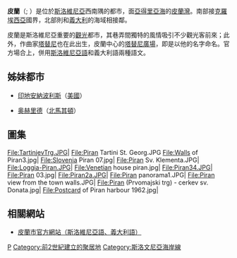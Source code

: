 {{not|波蘭}}
{{Infobox Settlement
<!--See Template:Infobox Settlement for additional fields that may be available-->
<!--See the Table at Infobox Settlement for all fields and descriptions of usage-->
<!-- Basic info  ---------------->
| name                   = 皮蘭
| official_name          = Piran
| native_name            = Pirano
| settlement_type        = [[斯洛維尼亞行政區劃|城市]]
| total_type             = <!-- to set a non-standard label for total area and population rows -->
| motto                  =

<!-- images and maps  ----------->
| image_skyline          = Piran_-_overview.jpg
| imagesize              = 300px
| image_caption          =
| image_shield           = <!-- 檔案不存在 Obcinapiran.JPG ，可從英文維基百科取得 -->
| shield_size            = 80px
| image_flag             =
| flag_size              = 130px
| image_seal             = 
| seal_size              = 
| image_blank_emblem     =
| blank_emblem_type      =
| blank_emblem_size      =
| image_map              = 
| mapsize                = 
| map_caption            =
| image_map1             = 
| mapsize1               = 
| map_caption1           = 
| image_dot_map          =
| dot_mapsize            =
| dot_map_caption        =
| dot_x =  |dot_y =
| pushpin_map            = Slovenia
| pushpin_label_position = left<!-- position of the pushpin label: left, right, top, bottom, none -->
| pushpin_map_caption    = 位於斯洛維尼亞的位置
| pushpin_mapsize        =
<!-- Location ------------------>
| subdivision_type       = 國家
| subdivision_name       = [[斯洛文尼亚|斯洛文尼亚]]
| subdivision_type1      = 傳統地區
| subdivision_name1      = [[斯洛維尼亞沿海地區|斯洛維尼亞沿海地區]]
| subdivision_type2      = [[斯洛文尼亚统计区列表|统计区]]
| subdivision_name2      = [[滨海-喀斯特统计区|滨海-喀斯特统计区]]
| subdivision_type3      = 
| subdivision_name3      = 
| subdivision_type4      = 
| subdivision_name4      =
<!-- Smaller parts (e.g. boroughs of a city) and seat of government -->
| seat_type              =
| seat                   =
<!-- Politics ----------------->
| government_footnotes   =
| government_type        =
| leader_title           = 市長
| leader_name            = Tomaž Gantar
| leader_title1          =  <!-- for places with, say, both a mayor and a city manager -->
| leader_name1           =
| leader_title2          =
| leader_name2           =
| leader_title3          =
| leader_name3           =
| leader_title4          =
| leader_name4           =
| established_title      = 
| established_date       = 
| established_title1     = <!-- Incorporated (town) -->
| established_date1      = 
| established_title2     = <!-- Incorporated (city) --> 
| established_date2      = 
| established_title3     =  
| established_date3      =
| founder                =
| named_for              =
<!-- Area    --------------------->
| area_magnitude           = <!-- use only to set a special wikilink --> 
| unit_pref                = Imperial<!--Enter: Imperial, to display imperial before metric-->
| area_footnotes           =
| area_total_km2           = 42.2<!-- ALL fields with measurements are subject to automatic unit conversion-->
| area_land_km2            = <!--See table @ Template:Infobox Settlement for details on unit conversion-->
| area_water_km2           =
| area_total_dunam         = <!--Used in Middle East articles only-->
| area_total_sq_mi         =
| area_land_sq_mi          =
| area_water_sq_mi         =
| area_water_percent       =
| area_urban_km2           =
| area_urban_sq_mi         =
| area_metro_km2           =
| area_metro_sq_mi         =
| area_blank1_title        =
| area_blank1_km2          =
| area_blank1_sq_mi        =
<!-- Elevation -------------------------->
| elevation_footnotes        =  <!--for references: use<ref> </ref> tags-->
| elevation_m                = 
| elevation_ft               =
| elevation_max_m            = 
| elevation_max_ft           =
| elevation_min_m            = 
| elevation_min_ft           =
<!-- Population   ----------------------->
| population_as_of                = 2002
| population_footnotes            =
| population_note                 =
| population_total                = 16,758
| population_density_km2          = <!--For automatic calculation, any density field may contain: auto -->
| population_density_sq_mi        =
| population_metro                =
| population_density_metro_km2    =
| population_density_metro_sq_mi  =
| population_urban                =
| population_density_urban_km2    =
| population_density_urban_sq_mi  =
| population_blank1_title         =
| population_blank1               =
| population_blank2_title         =
| population_blank2               =
| population_density_blank1_km2   =   
| population_density_blank1_sq_mi =
<!-- General information  --------------->
| timezone               = 
| utc_offset             = 
| timezone_DST           = 
| utc_offset_DST         = 
| coordinates            = {{coord|45|31|42|N|13|34|06|E|region:SI|display=inline,title}}
<!-- Area/postal codes & others -------->
| postal_code_type       =  <!-- enter ZIP code, Postcode, Post code, Postal code... -->
| postal_code            =
| area_code              =
| blank_name             =
| blank_info             =
| blank1_name            =
| blank1_info            =
| blank2_name            =
| blank2_info            =
| blank3_name            =
| blank3_info            =
| website                =
| footnotes              = Source: [[Statistical_Office_of_the_Republic_of_Slovenia|Statistical Office of the Republic of Slovenia]], census of 2002.
}}

'''皮蘭'''（{{IPA-sl|piˈɾáːn|-|Sl-Piran.ogg}}; {{lang-it|Pirano}} {{IPA-it|piˈraːno|}}）是位於[[斯洛維尼亞|斯洛維尼亞]]西南隅的都市，面[[亞得里亞海|亞得里亞海]]的[[皮蘭灣|皮蘭灣]]。南部接[[克羅埃西亞|克羅埃西亞]]國界，北部則和[[義大利|義大利]]的海域相接鄰。

皮蘭是斯洛維尼亞重要的[[觀光|觀光]]都市，其巷弄間獨特的風情吸引不少觀光客前來；此外，作曲家[[塔替尼|塔替尼]]也在此出生，皮蘭中心的[[塔替尼廣場|塔替尼廣場]]，即是以他的名字命名。官方場合上，併用[[斯洛維尼亞語|斯洛維尼亞語]]和義大利語兩種語文。

== 姊妹都市 ==
* {{flagicon|United States}} [[印地安納波利斯|印地安納波利斯]]（[[美國|美國]]）
* {{flagicon|North Macedonia}} [[奥赫里德|奥赫里德]]（[[北馬其頓|北馬其頓]]）

== 圖集 ==
<gallery>
File:TartinjevTrg.JPG| 
File:Piran Tartini St. Georg.JPG 
File:Walls of Piran3.jpg| 
File:Slovenia Piran 07.jpg| 
File:Piran Sv. Klementa.JPG| 
File:Loggia-Piran.JPG| 
File:Venetian house piran.jpg| 
File:Piran34.JPG| 
File:Piran 03.jpg| 
File:Piran2a.JPG| 
File:Piran panorama1.JPG| 
File:Piran view from the town walls.JPG| 
File:Piran (Prvomajski trg) - cerkev sv. Donata.jpg| 
File:Postcard of Piran harbour 1962.jpg| 
</gallery>

== 相關網站 ==
* [http://www.piran.si/ 皮蘭市官方網站（斯洛維尼亞語、義大利語）] {{Wayback|url=http://www.piran.si/ |date=20080908040529 }}

{{Authority control}}
[[Category:斯洛文尼亞城市|P]]
[[Category:前2世紀建立的聚居地|Category:前2世紀建立的聚居地]]
[[Category:斯洛文尼亞海岸線|Category:斯洛文尼亞海岸線]]